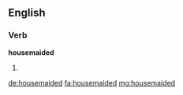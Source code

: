 ==English==

===Verb===
'''housemaided'''

# {{past of|housemaid}}

[[de:housemaided]]
[[fa:housemaided]]
[[mg:housemaided]]